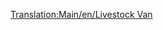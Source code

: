 [[Translation:Main/en/Livestock Van]]{{en/-}}{{Template:Wagons/Nl
|Naam=Veewagon
|Afbeelding=[[File:en/Livestockvan.png]]
|NormaalKosten=£1,125 ($2,250)
|NormaalGewicht=20 / 24 t
|NormaalCapaciteit=25 stuks vee
|MonoKosten="
|MonoGewicht=20 / 25 t
|MonoCapaciteit=30 stuks vee
|MagKosten="
|MagGewicht=20 / 26 t
|MagCapaciteit=32 stuks vee
|Omschrijving=Let op dat de vee- en graanwagons een verschillende capaciteit hebben. Je kan dit voorkomen door bij het ene type meer wagons te gebruiken dan het andere, als je een gecombineerde trein gebruikt.
}}